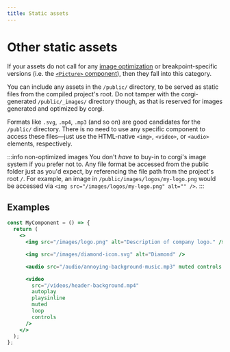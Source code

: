 ```yaml
---
title: Static assets
---
```


# Other static assets

If your assets do not call for any [image optimization](./image-optimization) or breakpoint-specific versions (i.e. the [`<Picture>` component](./picture-component)), then they fall into this category.

You can include any assets in the `/public/` directory, to be served as static files from the compiled project's root. Do not tamper with the corgi-generated `/public/_images/` directory though, as that is reserved for images generated and optimized by corgi.

Formats like `.svg`, `.mp4`, `.mp3` (and so on) are good candidates for the `/public/` directory. There is no need to use any specific component to access these files—just use the HTML-native `<img>`, `<video>`, or `<audio>` elements, respectively.

:::info non-optimized images
You don't _have_ to buy-in to corgi's image system if you prefer not to. Any file format be accessed from the public folder just as you'd expect, by referencing the file path from the project's root `/`. For example, an image in `/public/images/logos/my-logo.png` would be accessed via `<img src="/images/logos/my-logo.png" alt="" />`.
:::

## Examples

```jsx
const MyComponent = () => {
  return (
    <>
      <img src="/images/logo.png" alt="Description of company logo." />

      <img src="/images/diamond-icon.svg" alt="Diamond" />

      <audio src="/audio/annoying-background-music.mp3" muted controls />

      <video
        src="/videos/header-background.mp4"
        autoplay
        playsinline
        muted
        loop
        controls
      />
    </>
  );
};
```
